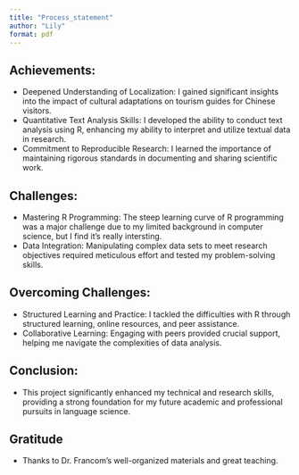 ```yaml
---
title: "Process_statement"
author: "Lily"
format: pdf
---
```


## Achievements:
- Deepened Understanding of Localization: I gained significant insights into the impact of cultural adaptations on tourism guides for Chinese visitors.
- Quantitative Text Analysis Skills: I developed the ability to conduct text analysis using R, enhancing my ability to interpret and utilize textual data in research.
- Commitment to Reproducible Research: I learned the importance of maintaining rigorous standards in documenting and sharing scientific work.

## Challenges:
- Mastering R Programming: The steep learning curve of R programming was a major challenge due to my limited background in computer science, but I find it's really intersting. 
- Data Integration: Manipulating complex data sets to meet research objectives required meticulous effort and tested my problem-solving skills.

## Overcoming Challenges:
- Structured Learning and Practice: I tackled the difficulties with R through structured learning, online resources, and peer assistance.
- Collaborative Learning: Engaging with peers provided crucial support, helping me navigate the complexities of data analysis.

## Conclusion:
- This project significantly enhanced my technical and research skills, providing a strong foundation for my future academic and professional pursuits in language science.

## Gratitude
- Thanks to Dr. Francom's well-organized materials and great teaching. 

